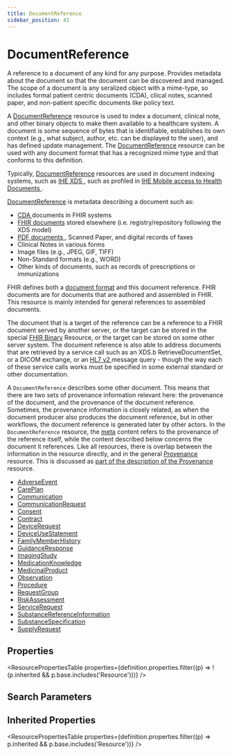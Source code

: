 ```yaml
---
title: DocumentReference
sidebar_position: 41
---
```


# DocumentReference

A reference to a document of any kind for any purpose. Provides metadata about the document so that the document can be discovered and managed. The scope of a document is any seralized object with a mime-type, so includes formal patient centric documents (CDA), cliical notes, scanned paper, and non-patient specific documents like policy text.

  <Tabs queryString="intro-section">
  <TabItem value="usage" label="Usage" default>
    <div> <a name="scope"></a>  <p>  A <a href="/docs/api/fhir/resources/documentreference">DocumentReference</a> resource is used to index a document, clinical note, and other binary objects  to make them available to a healthcare system.  A document is some sequence of bytes that is identifiable, establishes its own context (e.g., what subject,  author, etc. can be displayed to the user), and has defined update management. The <a href="/docs/api/fhir/resources/documentreference">DocumentReference</a> resource can be  used with any document format that has a recognized mime type and that conforms to this definition. </p> <p> Typically, <a href="/docs/api/fhir/resources/documentreference">DocumentReference</a> resources are used in document indexing systems, such as <a href="http://wiki.ihe.net/index.php?title=Cross-Enterprise_Document_Sharing">IHE XDS </a>, such as profiled in <a href="http://wiki.ihe.net/index.php/Mobile_access_to_Health_Documents_(MHD)">IHE Mobile access to Health Documents </a>. </p> <p> <a href="/docs/api/fhir/resources/documentreference">DocumentReference</a> is metadata describing a document such as:</p> <ul>  <li><a href="http://www.hl7.org/implement/standards/product_brief.cfm?product_id=7">CDA </a> documents in FHIR systems</li>  <li><a href="https://www.hl7.org/fhir/documents.html">FHIR documents</a> stored elsewhere (i.e. registry/repository following the XDS model)</li>  <li><a href="http://en.wikipedia.org/wiki/Portable_Document_Format">PDF documents </a>, Scanned Paper, and digital records of faxes</li>  <li>Clinical Notes in various forms</li>  <li>Image files (e.g., JPEG, GIF, TIFF)</li>  <li>Non-Standard formats (e.g., WORD)</li>  <li>Other kinds of documents, such as records of prescriptions or immunizations</li>  </ul> </div>
    </TabItem>
  <TabItem value="relationships" label="Relationships">
    <div> <a name="bnr"></a>  <p> FHIR defines both a <a href="https://www.hl7.org/fhir/documents.html">document format</a> and this document reference. FHIR documents are for documents  that are authored and assembled in FHIR. This resource is mainly intended for general references to assembled documents.  </p> <p> The document that is a target of the reference can be a reference to a FHIR document served by another server, or  the target can be stored in the special <a href="https://www.hl7.org/fhir/http.html#binary">FHIR <a href="/docs/api/fhir/resources/binary">Binary</a> Resource</a>, or the target can be  stored on some other server system. The document reference is also able to address documents that are retrieved  by a service call such as an XDS.b RetrieveDocumentSet, or a DICOM exchange, or an <a href="http://www.hl7.org/implement/standards/product_brief.cfm?product_id=185">HL7 v2 </a> message query - though  the way each of these service calls works must be specified in some external standard or other documentation. </p> <p> A <code>DocumentReference</code> describes some other document. This means that there are two sets of  provenance information relevant here: the provenance of the document, and the provenance of the document reference. Sometimes, the provenance information is closely related, as when the document producer also  produces the document reference, but in other workflows, the document reference is generated later by other actors. In the <code>DocumentReference</code> resource, the <a href="https://www.hl7.org/fhir/resource.html#Meta">meta</a> content refers to the provenance of the reference itself, while the content described below concerns the document it references. Like all resources, there is overlap between the information in the  resource directly, and in the general <a href="/docs/api/fhir/resources/provenance">Provenance</a> resource. This is  discussed as <a href="/docs/api/fhir/resources/provenance">part of the description of the <a href="/docs/api/fhir/resources/provenance">Provenance</a> resource</a>. </p>  </div>
    </TabItem>
  
  <TabItem value="referencedBy" label="Referenced By">
    <ul><li><a href="/docs/api/fhir/resources/adverseevent">AdverseEvent</a></li>
<li><a href="/docs/api/fhir/resources/careplan">CarePlan</a></li>
<li><a href="/docs/api/fhir/resources/communication">Communication</a></li>
<li><a href="/docs/api/fhir/resources/communicationrequest">CommunicationRequest</a></li>
<li><a href="/docs/api/fhir/resources/consent">Consent</a></li>
<li><a href="/docs/api/fhir/resources/contract">Contract</a></li>
<li><a href="/docs/api/fhir/resources/devicerequest">DeviceRequest</a></li>
<li><a href="/docs/api/fhir/resources/deviceusestatement">DeviceUseStatement</a></li>
<li><a href="/docs/api/fhir/resources/familymemberhistory">FamilyMemberHistory</a></li>
<li><a href="/docs/api/fhir/resources/guidanceresponse">GuidanceResponse</a></li>
<li><a href="/docs/api/fhir/resources/imagingstudy">ImagingStudy</a></li>
<li><a href="/docs/api/fhir/resources/medicationknowledge">MedicationKnowledge</a></li>
<li><a href="/docs/api/fhir/resources/medicinalproduct">MedicinalProduct</a></li>
<li><a href="/docs/api/fhir/resources/observation">Observation</a></li>
<li><a href="/docs/api/fhir/resources/procedure">Procedure</a></li>
<li><a href="/docs/api/fhir/resources/requestgroup">RequestGroup</a></li>
<li><a href="/docs/api/fhir/resources/riskassessment">RiskAssessment</a></li>
<li><a href="/docs/api/fhir/resources/servicerequest">ServiceRequest</a></li>
<li><a href="/docs/api/fhir/resources/substancereferenceinformation">SubstanceReferenceInformation</a></li>
<li><a href="/docs/api/fhir/resources/substancespecification">SubstanceSpecification</a></li>
<li><a href="/docs/api/fhir/resources/supplyrequest">SupplyRequest</a></li></ul>
    </TabItem>
</Tabs>


## Properties

<ResourcePropertiesTable properties={definition.properties.filter((p) => !(p.inherited && p.base.includes('Resource')))} />

## Search Parameters

<SearchParamsTable searchParams={definition.searchParameters} />

## Inherited Properties

<ResourcePropertiesTable properties={definition.properties.filter((p) => p.inherited && p.base.includes('Resource'))} />


